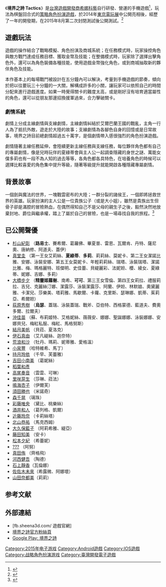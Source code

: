 {{NoteTA
| G1=Games
}}
{{Infobox VG
| title= 境界之詩 Tactics
| english=Realm Chronicle Tactics
| genre=[[戰略角色扮演遊戲|戰略角色扮演]]
| platforms=[[Android|Android]]、[[iOS|iOS]]
| developer= [[希娜科藝|希娜科藝]]
| publisher= 希娜科藝
| producer=[[吳以尋|吳以尋]]
| composer=吳以尋
| modes= [[单人电子游戏|单人]]
| released='''Android'''{{Vgrelease|TW|2015年8月21日}}'''iOS'''{{Vgrelease|TW|2015年10月6日<ref name="RCTios">[https://www.facebook.com/realmchronicle/photos/a.374631149400893.1073741828.373873516143323/422313007966040/ 【10/6號更新預告，重大事項宣布！】]</ref>}}
| onlinegame = 1
}}

《'''境界之詩 Tactics'''》是[[台灣|台灣]][[遊戲開發商|遊戲開發商]][[希娜科藝|希娜科藝]]自行研發、營運的手機遊戲<ref name=et01>{{Cite web |url=http://www.ettoday.net/news/20140919/403485.htm |title=目標搶攻日本！國產手遊《境界之詩》開發背景曝光 |publisher=ETtoday |date=2014-09-19 |access-date=2015-10-07 |archive-date=2019-07-23 |archive-url=https://web.archive.org/web/20190723041235/https://www.ettoday.net/news/20140919/403485.htm |dead-url=no }}</ref>，玩法為棋盤回合式的[[策略角色扮演遊戲|策略角色扮演遊戲]]，於2014年[[東京電玩展|東京電玩展]]中公開亮相後，經歷了一年的開發期，在2015年8月第二次封閉測試後公開測試。<ref name="RCT">{{Cite web |url=http://gnn.gamer.com.tw/3/119443.html |title=《境界之詩 Tactics》Android 版正式營運時程確定 事前登錄活動今日開跑 |access-date=2015-10-05 |archive-date=2016-03-04 |archive-url=https://web.archive.org/web/20160304085158/http://gnn.gamer.com.tw/3/119443.html |dead-url=no }}</ref>

== 遊戲玩法 ==

遊戲的操作結合了戰略模擬、角色扮演及商城系統；在任務模式時，玩家操控角色與敵方戰鬥達成任務目標、獲取金幣及技能；在整備模式時，玩家除了選擇出擊角色外，還可以為角色裝備各種技能，使用遊戲金幣強化角色，或到商城抽取新的夥伴角色及技能。

本作基本上的每場戰鬥被設計在五分鐘內可以解決，考量到手機遊戲的節奏，傾向於把以往要玩三十分鐘的一大關，解構成許多的小關，讓玩家可以依照自己的時間分配來進行遊戲進度。如果一時覺得關卡的難度太高，或是剛好沒有培育適當屬性的角色，還可以從朋友那邊招換援軍過來，合力擊破關卡。

=== 劇情系統 ===

劇情上分成主線劇情與支線劇情，主線劇情糾結於艾爾巴蘭王國的戰亂，主角一行人為了抵抗外敵，遊走於大陸的故事；支線劇情為各腳色自身的回憶或是日常故事，境界之詩目前總劇情超過五十萬字，是個劇情帶入感很強烈的角色扮演遊戲。

劇情隨著主線任務延伸，會陸續更新主線任務與支線任務，每位夥伴角色都有自己的專屬劇情，像是兒時玩伴的夏綠蒂會與主人公一起調查隱藏的身世之謎、萬能女僕多莉也有一段不為人知的過去等等，各角色都各具特色，在培養角色的時候可以選擇比較喜愛的角色集中提升等級，隨著等級提升就能開啟各種隱藏專屬劇情。

== 背景故事 ==

一個劍與魔法的世界，一塊戰雲密布的大陸；一群分裂的諸侯王，一個即將拯救世界的英雄。玩家扮演的主人公是一位貴族公子（或是大小姐），雖然是貴族出生但骨子卻是滿腔的冒險熱血，在偶然得知自己不是父母的親生子之後，毅然決然地放棄封地、爵位與繼承權，踏上了屬於自己的冒險，也是一場尋找自我的旅程。<ref name="RCT2">{{Cite web |url=http://gnn.gamer.com.tw/3/96973.html |title=在劍與魔法的世界中恣意探險 SRPG 手機遊戲新作《境界之詩 Tactics》曝光 |access-date=2015-10-05 |archive-date=2016-09-26 |archive-url=https://web.archive.org/web/20160926000227/http://gnn.gamer.com.tw/3/96973.html |dead-url=no }}</ref>

== 已公開聲優 ==

* [[杉山紀彰|杉山紀彰]] （'''路易士'''、賽希爾、葛羅佛、畢夏普、雷恩、瓦爾肯、丹特、薩尼奧、唐納修、阿道夫、蓋伊）
* [[真堂圭|真堂圭]] （第一王女艾莉絲、'''夏綠蒂'''、'''多莉'''、莉莉絲、莫妮卡、第二王女潔諾比雅、安娜、泳裝安娜、第五王女莫妮卡、年輕莉莉絲、瑞塔、泳裝瑞塔、潔諾比雅、梅、瑪格麗特、班傑明、史佳蕾、貝緹麗彩、法妮妲、櫻、綾女、夏綠蒂、妮娜、吉娜、多莉）
* [[大橋步夕|大橋步夕]] （'''精靈姬蘿榭'''、南希、'''可可'''、第三王女雪倫、第四王女莉拉、禮服莉拉、吉兒、克麗絲汀娜、潔露莎、泳裝潔露莎、阿蘭、伊妲、林默娘、奧黛麗雅、卡潔兒、莎樂美、塔莉雅、馬歇爾、卡蘿、克里斯、瑟琳娜、凱蒂、茱莉亞、希爾妲）
* [[荻原秀樹|荻原秀樹]] （'''烏瑟'''、蓋瑞、泳裝蓋瑞、戰斧、亞伯特、西格蒙德、藍道夫、費奧多爾、拉爾夫）
* [[沖佳苗|沖佳苗]] （蘇、布莉姬特、艾格妮絲、薇薇安、娜娜、聖誕娜娜、泳裝娜娜、安娜貝兒、梅紅私服、梅紅、馬格努斯）
* [[結月美帆|結月美帆]] （貝菈、夏洛克）
* [[伊石真由|伊石真由]] （艾凡緹絲、迦奈特）
* [[荒浪和沙|荒浪和沙]] （牡丹、瑪莉、妮蒂雅、愛格溫）
* [[小泉豐|小泉豐]] （哈特維希、馬丁）
* [[持月玲依|持月玲依]] （千早、芙蕾雅）
* [[吉田小南美|吉田小南美]] （葛妮絲）
* [[稻葉和彥|稻葉和彥]]
* [[高尾奏音|高尾奏音]] （雲雲、可琳）
* [[里咲芽生|里咲芽生]] （莎琳、菈法）
* [[鳴海杏子|鳴海杏子]] （伊爾芙）
* [[須田勝也|須田勝也]] （米諾奇）
* [[森千晃|森千晃]] （璃珠）
* [[彩藤唯央|彩藤唯央]] （黛比、桃樂絲）
* [[酒井和人|酒井和人]] （葛列格、凱爾）
* [[近藤玲奈|近藤玲奈]] （卡莉絲塔）
* [[北山恭祐|北山恭祐]] （馬克西姆）
* [[大久保藍子|大久保藍子]] （阿莉希雅、緹亞）
* [[藤田知美|藤田知美]] （安卡）
* [[松本夕紀|松本夕紀]] （希蕾妮）
* [[???|???]] （阿努）
* [[真田侑|真田侑]] （齊格飛）
* [[河西健吾|河西健吾]] （陶德）
* [[石上靜香|石上靜香]]（瓦倫娜）
* [[佐佐木未來|佐佐木未來]]（希露微、阿娜壞）
* [[山田奈都美|山田奈都美]]（莉莉）

== 参考文献 ==
{{reflist}}

== 外部連結 ==
* [fb.sheena3d.com/ 遊戲官網]
* [https://www.facebook.com/realmchronicle 境界之詩官方粉絲頁] {{Wayback|url=https://www.facebook.com/realmchronicle |date=20181210015921 }}
* [https://play.google.com/store/apps/details?id=com.sheena3d.rc Google Play: 境界之詩] {{Wayback|url=https://play.google.com/store/apps/details?id=com.sheena3d.rc |date=20201130025747 }}

[[Category:2015年电子游戏|Category:2015年电子游戏]]
[[Category:Android遊戲|Category:Android遊戲]]
[[Category:IOS遊戲|Category:IOS遊戲]]
[[Category:战略角色扮演游戏|Category:战略角色扮演游戏]]
[[Category:臺灣開發電子遊戲|Category:臺灣開發電子遊戲]]